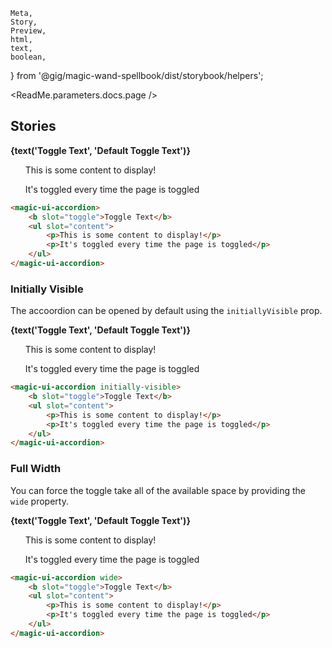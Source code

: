     Meta,
    Story,
    Preview,
    html,
    text,
    boolean,
} from '@gig/magic-wand-spellbook/dist/storybook/helpers';

<Meta title="UI Kit|Accordion" />

<ReadMe.parameters.docs.page />

## Stories

<Preview isExpanded language="markup">
    <Story name="Default" inline>
        <magic-ui-accordion>
            <b slot="toggle">{text('Toggle Text', 'Default Toggle Text')}</b>
            <ul slot="content">
                <p>This is some content to display!</p>
                <p>It's toggled every time the page is toggled</p>
            </ul>
        </magic-ui-accordion>
    </Story>
</Preview>

```html
<magic-ui-accordion>
    <b slot="toggle">Toggle Text</b>
    <ul slot="content">
        <p>This is some content to display!</p>
        <p>It's toggled every time the page is toggled</p>
    </ul>
</magic-ui-accordion>
```

### Initially Visible

The accoordion can be opened by default using the `initiallyVisible` prop.

<Preview>
    <Story name="Initially Visible">
        <magic-ui-accordion initially-visible={boolean('Is visible?', true)}>
            <b slot="toggle">{text('Toggle Text', 'Default Toggle Text')}</b>
            <ul slot="content">
                <p>This is some content to display!</p>
                <p>It's toggled every time the page is toggled</p>
            </ul>
        </magic-ui-accordion>
    </Story>
</Preview>

```html
<magic-ui-accordion initially-visible>
    <b slot="toggle">Toggle Text</b>
    <ul slot="content">
        <p>This is some content to display!</p>
        <p>It's toggled every time the page is toggled</p>
    </ul>
</magic-ui-accordion>
```

### Full Width

You can force the toggle take all of the available space by providing the `wide` property.

<Preview>
    <Story name="Full Width">
        <magic-ui-accordion wide={boolean('Is wide?', true)}>
            <b slot="toggle">{text('Toggle Text', 'Default Toggle Text')}</b>
            <ul slot="content">
                <p>This is some content to display!</p>
                <p>It's toggled every time the page is toggled</p>
            </ul>
        </magic-ui-accordion>
    </Story>
</Preview>

```html
<magic-ui-accordion wide>
    <b slot="toggle">Toggle Text</b>
    <ul slot="content">
        <p>This is some content to display!</p>
        <p>It's toggled every time the page is toggled</p>
    </ul>
</magic-ui-accordion>
```
